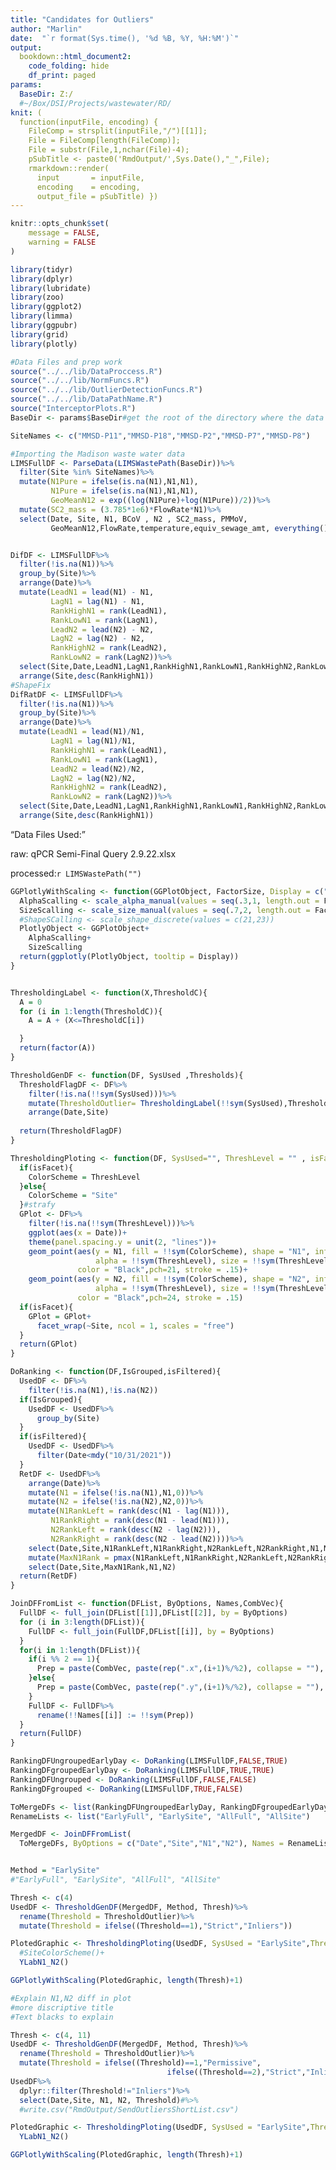 ```yaml
---
title: "Candidates for Outliers"
author: "Marlin"
date:  "`r format(Sys.time(), '%d %B, %Y, %H:%M')`"
output: 
  bookdown::html_document2: 
    code_folding: hide
    df_print: paged
params:
  BaseDir: Z:/
  #~/Box/DSI/Projects/wastewater/RD/
knit: (
  function(inputFile, encoding) { 
    FileComp = strsplit(inputFile,"/")[[1]];
    File = FileComp[length(FileComp)];
    File = substr(File,1,nchar(File)-4);
    pSubTitle <- paste0('RmdOutput/',Sys.Date(),"_",File);
    rmarkdown::render( 
      input       = inputFile, 
      encoding    = encoding, 
      output_file = pSubTitle) })
---
```


```r
knitr::opts_chunk$set(
	message = FALSE,
	warning = FALSE
)
```


```r
library(tidyr)
library(dplyr)
library(lubridate)
library(zoo)
library(ggplot2)
library(limma)
library(ggpubr)
library(grid)
library(plotly)

#Data Files and prep work
source("../../lib/DataProccess.R")
source("../../lib/NormFuncs.R")
source("../../lib/OutlierDetectionFuncs.R")
source("../../lib/DataPathName.R")
source("InterceptorPlots.R")
BaseDir <- params$BaseDir#get the root of the directory where the data is stored
```

```r
SiteNames <- c("MMSD-P11","MMSD-P18","MMSD-P2","MMSD-P7","MMSD-P8")

#Importing the Madison waste water data
LIMSFullDF <- ParseData(LIMSWastePath(BaseDir))%>%
  filter(Site %in% SiteNames)%>%
  mutate(N1Pure = ifelse(is.na(N1),N1,N1),
         N1Pure = ifelse(is.na(N1),N1,N1),
         GeoMeanN12 = exp((log(N1Pure)+log(N1Pure))/2))%>%
  mutate(SC2_mass = (3.785*1e6)*FlowRate*N1)%>%
  select(Date, Site, N1, BCoV , N2 , SC2_mass, PMMoV,
         GeoMeanN12,FlowRate,temperature,equiv_sewage_amt, everything())


DifDF <- LIMSFullDF%>%
  filter(!is.na(N1))%>%
  group_by(Site)%>%
  arrange(Date)%>%
  mutate(LeadN1 = lead(N1) - N1,
         LagN1 = lag(N1) - N1,
         RankHighN1 = rank(LeadN1),
         RankLowN1 = rank(LagN1),
         LeadN2 = lead(N2) - N2,
         LagN2 = lag(N2) - N2,
         RankHighN2 = rank(LeadN2),
         RankLowN2 = rank(LagN2))%>%
  select(Site,Date,LeadN1,LagN1,RankHighN1,RankLowN1,RankHighN2,RankLowN2,everything())%>%
  arrange(Site,desc(RankHighN1))
#ShapeFix
DifRatDF <- LIMSFullDF%>%
  filter(!is.na(N1))%>%
  group_by(Site)%>%
  arrange(Date)%>%
  mutate(LeadN1 = lead(N1)/N1,
         LagN1 = lag(N1)/N1,
         RankHighN1 = rank(LeadN1),
         RankLowN1 = rank(LagN1),
         LeadN2 = lead(N2)/N2,
         LagN2 = lag(N2)/N2,
         RankHighN2 = rank(LeadN2),
         RankLowN2 = rank(LagN2))%>%
  select(Site,Date,LeadN1,LagN1,RankHighN1,RankLowN1,RankHighN2,RankLowN2,everything())%>%
  arrange(Site,desc(RankHighN1))


```

"Data Files Used: "

raw: qPCR Semi-Final Query 2.9.22.xlsx

processed:`r LIMSWastePath("")`


```r
GGPlotlyWithScaling <- function(GGPlotObject, FactorSize, Display = c("Date","N1","N2")){
  AlphaScalling <- scale_alpha_manual(values = seq(.3,1, length.out = FactorSize))
  SizeScalling <- scale_size_manual(values = seq(.7,2, length.out = FactorSize))
  #ShapeSCalling <- scale_shape_discrete(values = c(21,23))
  PlotlyObject <- GGPlotObject+
    AlphaScalling+
    SizeScalling
  return(ggplotly(PlotlyObject, tooltip = Display))
}


ThresholdingLabel <- function(X,ThresholdC){
  A = 0
  for (i in 1:length(ThresholdC)){
    A = A + (X<=ThresholdC[i])

  }
  return(factor(A))
}

ThresholdGenDF <- function(DF, SysUsed ,Thresholds){
  ThresholdFlagDF <- DF%>%
    filter(!is.na(!!sym(SysUsed)))%>%
    mutate(ThresholdOutlier= ThresholdingLabel(!!sym(SysUsed),Thresholds))%>%
    arrange(Date,Site)
  
  return(ThresholdFlagDF)
}

ThresholdingPloting <- function(DF, SysUsed="", ThreshLevel = "" , isFacet = FALSE){
  if(isFacet){
    ColorScheme = ThreshLevel
  }else{
    ColorScheme = "Site"
  }#strafy
  GPlot <- DF%>%
    filter(!is.na(!!sym(ThreshLevel)))%>%
    ggplot(aes(x = Date))+
    theme(panel.spacing.y = unit(2, "lines"))+
    geom_point(aes(y = N1, fill = !!sym(ColorScheme), shape = "N1", info = !!sym(SysUsed),
                   alpha = !!sym(ThreshLevel), size = !!sym(ThreshLevel)),
               color = "Black",pch=21, stroke = .15)+
    geom_point(aes(y = N2, fill = !!sym(ColorScheme), shape = "N2", info = !!sym(SysUsed),
                   alpha = !!sym(ThreshLevel), size = !!sym(ThreshLevel)),
               color = "Black",pch=24, stroke = .15)
  if(isFacet){
    GPlot = GPlot+
      facet_wrap(~Site, ncol = 1, scales = "free")
  }
  return(GPlot)
}

```


```r
DoRanking <- function(DF,IsGrouped,isFiltered){
  UsedDF <- DF%>%
    filter(!is.na(N1),!is.na(N2))
  if(IsGrouped){
    UsedDF <- UsedDF%>%
      group_by(Site)
  }
  if(isFiltered){
    UsedDF <- UsedDF%>%
      filter(Date<mdy("10/31/2021"))
  }
  RetDF <- UsedDF%>%
    arrange(Date)%>%
    mutate(N1 = ifelse(!is.na(N1),N1,0))%>%
    mutate(N2 = ifelse(!is.na(N2),N2,0))%>%
    mutate(N1RankLeft = rank(desc(N1 - lag(N1))),
         N1RankRight = rank(desc(N1 - lead(N1))),
         N2RankLeft = rank(desc(N2 - lag(N2))),
         N2RankRight = rank(desc(N2 - lead(N2))))%>%
    select(Date,Site,N1RankLeft,N1RankRight,N2RankLeft,N2RankRight,N1,N2)%>%
    mutate(MaxN1Rank = pmax(N1RankLeft,N1RankRight,N2RankLeft,N2RankRight))%>%
    select(Date,Site,MaxN1Rank,N1,N2)
  return(RetDF)
}

JoinDFFromList <- function(DFList, ByOptions, Names,CombVec){
  FullDF <- full_join(DFList[[1]],DFList[[2]], by = ByOptions)
  for (i in 3:length(DFList)){
    FullDF <- full_join(FullDF,DFList[[i]], by = ByOptions)
  }
  for(i in 1:length(DFList)){
    if(i %% 2 == 1){
      Prep = paste(CombVec, paste(rep(".x",(i+1)%/%2), collapse = ""), sep = "")
    }else{
      Prep = paste(CombVec, paste(rep(".y",(i+1)%/%2), collapse = ""), sep = "")
    }
    FullDF <- FullDF%>%
      rename(!!Names[[i]] := !!sym(Prep))
  }
  return(FullDF)
}
```


```r
RankingDFUngroupedEarlyDay <- DoRanking(LIMSFullDF,FALSE,TRUE)
RankingDFgroupedEarlyDay <- DoRanking(LIMSFullDF,TRUE,TRUE)
RankingDFUngrouped <- DoRanking(LIMSFullDF,FALSE,FALSE)
RankingDFgrouped <- DoRanking(LIMSFullDF,TRUE,FALSE)

ToMergeDFs <- list(RankingDFUngroupedEarlyDay, RankingDFgroupedEarlyDay, RankingDFUngrouped, RankingDFgrouped)
RenameLists <- list("EarlyFull", "EarlySite", "AllFull", "AllSite")

MergedDF <- JoinDFFromList(
  ToMergeDFs, ByOptions = c("Date","Site","N1","N2"), Names = RenameLists, CombVec = "MaxN1Rank")



```


```r
Method = "EarlySite"
#"EarlyFull", "EarlySite", "AllFull", "AllSite"

Thresh <- c(4)
UsedDF <- ThresholdGenDF(MergedDF, Method, Thresh)%>%
  rename(Threshold = ThresholdOutlier)%>%
  mutate(Threshold = ifelse((Threshold==1),"Strict","Inliers"))

PlotedGraphic <- ThresholdingPloting(UsedDF, SysUsed = "EarlySite",ThreshLevel = "Threshold")+
  #SiteColorScheme()+
  YLabN1_N2()

GGPlotlyWithScaling(PlotedGraphic, length(Thresh)+1)

#Explain N1,N2 diff in plot
#more discriptive title
#Text blacks to explain 
```


```r

Thresh <- c(4, 11)
UsedDF <- ThresholdGenDF(MergedDF, Method, Thresh)%>%
  rename(Threshold = ThresholdOutlier)%>%
  mutate(Threshold = ifelse((Threshold)==1,"Permissive",
                                   ifelse((Threshold==2),"Strict","Inliers")))
UsedDF%>%
  dplyr::filter(Threshold!="Inliers")%>%
  select(Date,Site, N1, N2, Threshold)#%>%
  #write.csv("RmdOutput/SendOutliersShortList.csv")

PlotedGraphic <- ThresholdingPloting(UsedDF, SysUsed = "EarlySite",ThreshLevel = "Threshold", isFacet =TRUE)+
  YLabN1_N2()

GGPlotlyWithScaling(PlotedGraphic, length(Thresh)+1)
```